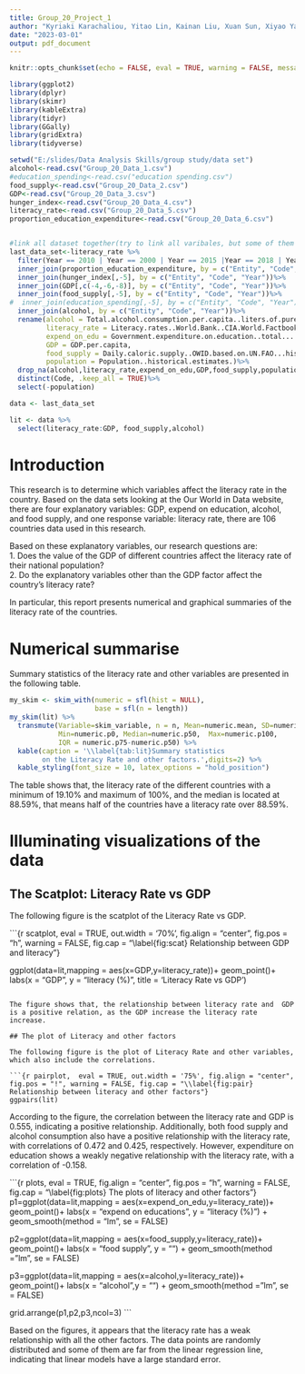 ---
title: Group_20_Project_1
author: "Kyriaki Karachaliou, Yitao Lin, Kainan Liu, Xuan Sun, Xiyao Yang"
date: "2023-03-01"
output: pdf_document
---

```{r setup, include=FALSE}
knitr::opts_chunk$set(echo = FALSE, eval = TRUE, warning = FALSE, message = FALSE, comment = NA)
```

```{r loadpackages, eval=TRUE, warning=FALSE, message=FALSE}
library(ggplot2)
library(dplyr)
library(skimr)
library(kableExtra)
library(tidyr)
library(GGally)
library(gridExtra)
library(tidyverse)
```



```{r data1, echo = FALSE, eval = TRUE, warning = FALSE, message = FALSE}
setwd("E:/slides/Data Analysis Skills/group study/data set")
alcohol<-read.csv("Group_20_Data_1.csv")
#education_spending<-read.csv("education spending.csv")
food_supply<-read.csv("Group_20_Data_2.csv")
GDP<-read.csv("Group_20_Data_3.csv")
hunger_index<-read.csv("Group_20_Data_4.csv")
literacy_rate<-read.csv("Group_20_Data_5.csv")
proportion_education_expenditure<-read.csv("Group_20_Data_6.csv")


#link all dataset together(try to link all varibales, but some of them have too many NA, in order to get as many obersivation as possible, we have to delete some variables)
last_data_set<-literacy_rate %>%
  filter(Year == 2010 | Year == 2000 | Year == 2015 |Year == 2018 | Year == 2005) %>%
  inner_join(proportion_education_expenditure, by = c("Entity", "Code", "Year"))%>%
  inner_join(hunger_index[,-5], by = c("Entity", "Code", "Year"))%>%
  inner_join(GDP[,c(-4,-6,-8)], by = c("Entity", "Code", "Year"))%>%
  inner_join(food_supply[,-5], by = c("Entity", "Code", "Year"))%>%
#  inner_join(education_spending[,-5], by = c("Entity", "Code", "Year"))%>%
  inner_join(alcohol, by = c("Entity", "Code", "Year"))%>%
  rename(alcohol = Total.alcohol.consumption.per.capita..liters.of.pure.alcohol..projected.estimates..15..years.of.age.,
         literacy_rate = Literacy.rates..World.Bank..CIA.World.Factbook..and.other.sources.,
         expend_on_edu = Government.expenditure.on.education..total....of.government.expenditure.,
         GDP = GDP.per.capita,
         food_supply = Daily.caloric.supply..OWID.based.on.UN.FAO...historical.sources.,
         population = Population..historical.estimates.)%>%
  drop_na(alcohol,literacy_rate,expend_on_edu,GDP,food_supply,population) %>%
  distinct(Code, .keep_all = TRUE)%>%
  select(-population)
```

```{r data, echo = FALSE, eval = TRUE, warning = FALSE, message = FALSE}
data <- last_data_set

lit <- data %>%
  select(literacy_rate:GDP, food_supply,alcohol)
```

# Introduction {#sec:Intro}

This research is to determine which variables affect the literacy rate in the country. Based on the data sets looking at the Our World in Data website, there are four explanatory variables: GDP, expend on education, alcohol, and food supply, and one response variable: literacy rate, there are 106 countries data used in this research.

Based on these explanatory variables, our research questions are:  
    1. Does the value of the GDP of different countries affect the literacy rate of their national population?  
    2. Do the explanatory variables other than the GDP factor affect the country's literacy rate?


In particular, this report presents numerical and graphical summaries of the literacy rate of the countries.

# Numerical summarise {#sec:NS}
Summary statistics of the literacy rate and other variables are presented in the following table.

```{r table}
my_skim <- skim_with(numeric = sfl(hist = NULL), 
                     base = sfl(n = length))
my_skim(lit) %>%
  transmute(Variable=skim_variable, n = n, Mean=numeric.mean, SD=numeric.sd,
            Min=numeric.p0, Median=numeric.p50,  Max=numeric.p100,
            IQR = numeric.p75-numeric.p50) %>%
  kable(caption = '\\label{tab:lit}Summary statistics 
        on the Literacy Rate and other factors.',digits=2) %>%
  kable_styling(font_size = 10, latex_options = "hold_position")
```

The table shows that, the literacy rate of the different countries with a minimum of 19.10% and maximum of 100%, and the median is located at 88.59%, that means half of the countries have a literacy rate over 88.59%. 



  
    
      
      
# Illuminating visualizations of the data  {#sec:IVD}

## The Scatplot: Literacy Rate vs GDP

The following figure is the scatplot of the Literacy Rate vs GDP.

```{r scatplot, eval = TRUE, out.width = '70%', fig.align = "center", fig.pos = "h", warning = FALSE, fig.cap = "\\label{fig:scat} Relationship between GDP and literacy"}

ggplot(data=lit,mapping = aes(x=GDP,y=literacy_rate))+
  geom_point()+
  labs(x = "GDP", y = "literacy (%)",
       title = 'Literacy Rate vs GDP') 
```

The figure shows that, the relationship between literacy rate and  GDP is a positive relation, as the GDP increase the literacy rate increase.

## The plot of Literacy and other factors

The following figure is the plot of Literacy Rate and other variables, which also include the correlations.

```{r pairplot,  eval = TRUE, out.width = '75%', fig.align = "center", fig.pos = "!", warning = FALSE, fig.cap = "\\label{fig:pair} Relationship between literacy and other factors"}
ggpairs(lit)
```

According to the figure, the correlation between the literacy rate and GDP is 0.555, indicating a positive relationship. Additionally, both food supply and alcohol consumption also have a positive relationship with the literacy rate, with correlations of 0.472 and 0.425, respectively. However, expenditure on education shows a weakly negative relationship with the literacy rate, with a correlation of -0.158.
  
  
  

```{r plots,  eval = TRUE, fig.align = "center", fig.pos = "h", warning = FALSE, fig.cap = "\\label{fig:plots} The plots of literacy and other factors"}
p1=ggplot(data=lit,mapping = aes(x=expend_on_edu,y=literacy_rate))+
  geom_point()+
  labs(x = "expend on educations", y = "literacy (%)") +
  geom_smooth(method = "lm", se = FALSE)


p2=ggplot(data=lit,mapping = aes(x=food_supply,y=literacy_rate))+
  geom_point()+
  labs(x = "food supply", y = "") +
  geom_smooth(method = "lm", se = FALSE)

p3=ggplot(data=lit,mapping = aes(x=alcohol,y=literacy_rate))+
  geom_point()+
  labs(x = "alcohol",y = "") +
  geom_smooth(method = "lm", se = FALSE)

grid.arrange(p1,p2,p3,ncol=3)
```


Based on the figures, it appears that the literacy rate has a weak relationship with all the other factors. The data points are randomly distributed and some of them are far from the linear regression line, indicating that linear models have a large standard error.
